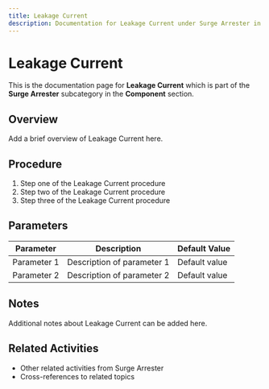 ```yaml
---
title: Leakage Current
description: Documentation for Leakage Current under Surge Arrester in Component category
---
```


# Leakage Current

This is the documentation page for **Leakage Current** which is part of the **Surge Arrester** subcategory in the **Component** section.

## Overview

Add a brief overview of Leakage Current here.

## Procedure

1. Step one of the Leakage Current procedure
2. Step two of the Leakage Current procedure
3. Step three of the Leakage Current procedure

## Parameters

| Parameter | Description | Default Value |
|-----------|-------------|---------------|
| Parameter 1 | Description of parameter 1 | Default value |
| Parameter 2 | Description of parameter 2 | Default value |

## Notes

Additional notes about Leakage Current can be added here.

## Related Activities

- Other related activities from Surge Arrester
- Cross-references to related topics
